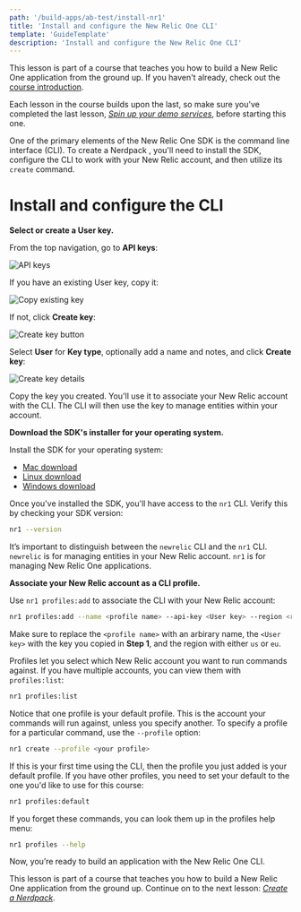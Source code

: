 ```yaml
---
path: '/build-apps/ab-test/install-nr1'
title: 'Install and configure the New Relic One CLI'
template: 'GuideTemplate'
description: 'Install and configure the New Relic One CLI'
---
```


<HideWhenEmbedded>

<Callout variant="course">

This lesson is part of a course that teaches you how to build a New Relic One application from the ground up. If you haven't already, check out the [course introduction](/ab-test).

Each lesson in the course builds upon the last, so make sure you've completed the last lesson, [_Spin up your demo services_](/build-apps/ab-test/demo-setup), before starting this one.

</Callout>

</HideWhenEmbedded>

One of the primary elements of the New Relic One SDK is the command line interface (CLI). To create a Nerdpack , you'll need to install the SDK, configure the CLI to work with your New Relic account, and then utilize its `create` command.

# Install and configure the CLI

<Steps>

<Step>

**Select or create a User key.**

From the top navigation, go to **API keys**:

![API keys](../../../images/ab-test/api-keys.png)

If you have an existing User key, copy it:

![Copy existing key](../../../images/ab-test/copy-existing-key.png)

If not, click **Create key**:

![Create key button](../../../images/ab-test/create-key-button.png)

Select **User** for **Key type**, optionally add a name and notes, and click **Create key**:

![Create key details](../../../images/ab-test/create-key-details.png)

Copy the key you created. You'll use it to associate your New Relic account with the CLI. The CLI will then use the key to manage entities within your account.

</Step>

<Step>

**Download the SDK's installer for your operating system.**

Install the SDK for your operating system:

- [Mac download](https://cli.nr-ext.net/installer.pkg)
- [Linux download](https://cli.nr-ext.net/installer.sh)
- [Windows download](https://cli.nr-ext.net/installer.exe)

Once you've installed the SDK, you'll have access to the `nr1` CLI. Verify this by checking your SDK version:

```sh
nr1 --version
```

<Callout variant="tip">

It’s important to distinguish between the `newrelic` CLI and the `nr1` CLI. `newrelic` is for managing entities in your New Relic account. `nr1` is for managing New Relic One applications.

</Callout>

</Step>

<Step>

**Associate your New Relic account as a CLI profile.**

Use `nr1 profiles:add` to associate the CLI with your New Relic account:

```sh
nr1 profiles:add --name <profile name> --api-key <User key> --region <region>
```

<Callout variant="important">

Make sure to replace the `<profile name>` with an arbirary name, the `<User key>` with the key you copied in **Step 1**, and the region with either `us` or `eu`.

</Callout>

Profiles let you select which New Relic account you want to run commands against. If you have multiple accounts, you can view them with `profiles:list`:

```sh
nr1 profiles:list
```

Notice that one profile is your default profile. This is the account your commands will run against, unless you specify another. To specify a profile for a particular command, use the `--profile` option:

```sh
nr1 create --profile <your profile>
```

If this is your first time using the CLI, then the profile you just added is your default profile. If you have other profiles, you need to set your default to the one you'd like to use for this course:

```sh
nr1 profiles:default
```

<Callout variant="tip">

If you forget these commands, you can look them up in the profiles help menu:

```sh
nr1 profiles --help
```

</Callout>

</Step>

</Steps>

Now, you’re ready to build an application with the New Relic One CLI.

<HideWhenEmbedded>

<Callout variant="course">

This lesson is part of a course that teaches you how to build a New Relic One application from the ground up. Continue on to the next lesson: [_Create a Nerdpack_](/build-apps/ab-test/create-nerdpack).

</Callout>

</HideWhenEmbedded>